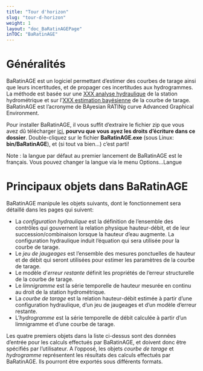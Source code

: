 ---
title: "Tour d'horizon"
slug: "tour-d-horizon"
weight: 1
layout: "doc_BaRatinAGEPage"
inTOC: "BaRatinAGE"
---

# Généralités

BaRatinAGE est un logiciel permettant d'estimer des courbes de tarage ainsi que leurs incertitudes, et de propager ces incertitudes aux hydrogrammes. La méthode est basée sur une [XXX analyse hydraulique](HydraulicAnalysis.pdf) de la station hydrométrique et sur l'[XXX estimation bayésienne](../../topics/bayesien) de la courbe de tarage. BaRatinAGE est l'acronyme de BAyesian RATINg curve Advanced Graphical Environment.

Pour installer BaRatinAGE, il vous suffit d'extraire le fichier zip que vous avez dû télécharger [ici](https://github.com/BaRatin-tools/BaRatinAGE/releases), **pourvu que vous ayez les droits d'écriture dans ce dossier**. Double-cliquez sur le fichier **BaRatinAGE.exe** (sous Linux: **bin/BaRatinAGE**), et (si tout va bien...) c'est parti!


Note : la langue par défaut au premier lancement de BaRatinAGE est le français. Vous pouvez changer la langue via le menu Options...Langue

# Principaux objets dans BaRatinAGE

BaRatinAGE manipule les objets suivants, dont le fonctionnement sera détaillé dans les pages qui suivent:

* La *configuration hydraulique* est la définition de l'ensemble des contrôles qui gouvernent la relation physique hauteur-débit, et de leur succession/combinaison lorsque la hauteur d'eau augmente. La configuration hydraulique induit l'équation qui sera utilisée pour la courbe de tarage.
* Le *jeu de jaugeages* est l'ensemble des mesures ponctuelles de hauteur et de débit qui seront utilisées pour estimer les paramètres de la courbe de tarage.
* Le modèle d'*erreur restante* définit les propriétés de l'erreur structurelle de la courbe de tarage.
* Le *limnigramme* est la série temporelle de hauteur mesurée en continu au droit de la station hydrométrique.
* La *courbe de tarage* est la relation hauteur-débit estimée à partir d'une configuration hydraulique, d'un jeu de jaugeages et d'un modèle	d'erreur restante.
* L'*hydrogramme* est la série temporelle de débit calculée à partir d'un limnigramme et d'une courbe de tarage.

Les quatre premiers objets dans la liste ci-dessus sont des données d'entrée pour les calculs effectués par BaRatinAGE, et doivent donc être spécifiés par l'utilisateur. A l'opposé, les objets *courbe de tarage* et *hydrogramme* représentent les résultats des calculs effectués par BaRatinAGE. Ils pourront être exportés sous différents formats.

